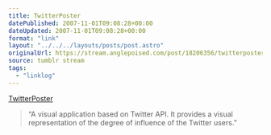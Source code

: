 ```yaml
---
title: TwitterPoster
datePublished: 2007-11-01T09:08:28+00:00
dateUpdated: 2007-11-01T09:08:28+00:00
format: "link"
layout: "../../../layouts/posts/post.astro"
originalUrl: https://stream.anglepoised.com/post/18206356/twitterposter
source: tumblr stream
tags:
  - "linklog"
---
```


[TwitterPoster][1]

> &ldquo;A visual application based on Twitter API. It provides a visual representation of the degree of influence of the Twitter users.&rdquo;

[1]: http://twitterposter.com/
